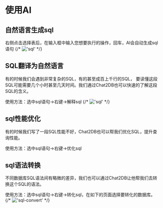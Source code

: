# 使用AI

## 自然语言生成sql

右侧点击选择表后，在输入框中输入您想要执行的操作，回车，AI会自动生成sql语句
{/* !['sql'](public\image\AI-image\AI-generateSQL.png) */}

## SQL翻译为自然语言
有的时候我们会遇到非常复杂的SQL，有的甚至成百上千行的SQL，
要读懂这段SQL可能需要几个小时甚至几天时间。我们通过Chat2DB也可以快速的了解这段SQL的含义。  

使用方法：选中sql语句->右键->解释sql
{/* !['sql'](public\image\AI-image\AI-sql.png) */}

## sql性能优化  
有的时候我们写了一段SQL性能不好，Chat2DB也可以帮我们优化SQL，提升查询性能。

使用方法：选中sql语句->右键->优化sql



## sql语法转换
不同数据库SQL语法间有略微的差异，我们也可以通过Chat2DB让他帮我们去转换这个SQL的语法。

使用方法：选中sql语句->右键->转化sql，在如下的页面选择要转化的数据库。
{/* !['sql-convert'](public\image\AI-image\sql-convert.png) */}